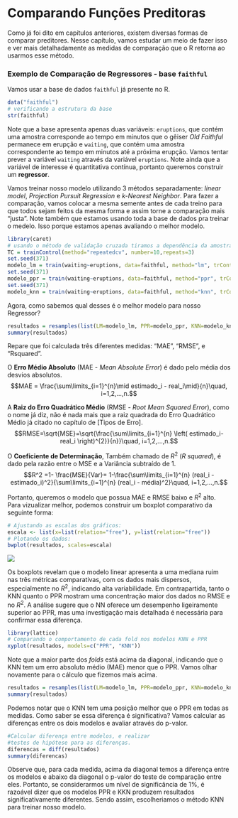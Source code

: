 # Comparando Funções Preditoras

Como já foi dito em capítulos anteriores, existem diversas formas de comparar preditores. Nesse capítulo, vamos estudar um meio de fazer isso e ver mais detalhadamente as medidas de comparação que o R retorna ao usarmos esse método.

### **Exemplo de Comparação de Regressores - base `faithful`**

Vamos usar a base de dados `faithful` já presente no R.

```r
data("faithful")
# verificando a estrutura da base
str(faithful)
```

Note que a base apresenta apenas duas variáveis: `eruptions`, que contém uma amostra corresponde ao tempo em minutos que o gêiser *Old Faithful* permanece em erupção e `waiting`, que contém uma amostra correspondente ao tempo em minutos até a próxima erupção. Vamos tentar prever a variável `waiting` através da variável `eruptions`. Note ainda que a variável de interesse é quantitativa contínua, portanto queremos construir um **regressor**.

Vamos treinar nosso modelo utilizando 3 métodos separadamente: *linear model*, *Projection Pursuit Regression* e *k-Nearest Neighbor*. Para fazer a comparação, vamos colocar a mesma semente antes de cada treino para que todos sejam feitos da mesma forma e assim torne a comparação mais "justa". Note também que estamos usando toda a base de dados pra treinar o medelo. Isso porque estamos apenas avaliando o melhor modelo.

```r
library(caret)
# usando o método de validação cruzada tiramos a dependência da amostra
TC = trainControl(method="repeatedcv", number=10,repeats=3)
set.seed(371)
modelo_lm = train(waiting~eruptions, data=faithful, method="lm", trControl=TC)
set.seed(371)
modelo_ppr = train(waiting~eruptions, data=faithful, method="ppr", trControl=TC)
set.seed(371)
modelo_knn = train(waiting~eruptions, data=faithful, method="knn", trControl=TC)
```

Agora, como sabemos qual desses é o melhor modelo para nosso Regressor?

```r
resultados = resamples(list(LM=modelo_lm, PPR=modelo_ppr, KNN=modelo_knn))
summary(resultados)
```

Repare que foi calculada três diferentes medidas: "MAE", "RMSE", e "Rsquared".

O **Erro Médio Absoluto** (MAE - *Mean Absolute Error*) é dado pelo média dos desvios absolutos. $$MAE = \frac{\sum\limits_{i=1}^{n}\mid estimado_i - real_i\mid}{n}\quad, i=1,2,...,n.$$

A **Raiz do Erro Quadrático Médio** (RMSE - *Root Mean Squared Error*), como o nome já diz, não é nada mais que a raiz quadrada do Erro Quadrático Médio já citado no capítulo de \[Tipos de Erro\]. $$RMSE=\sqrt{MSE}=\sqrt{\frac{\sum\limits_{i=1}^{n} \left( estimado_i-real_i \right)^{2}}{n}}\quad, i=1,2,...,n.$$

O **Coeficiente de Determinação**, Também chamado de $R^2$ (*R squared*), é dado pela razão entre o MSE e a Variância subtraído de 1. $$R^2 =1- \frac{MSE}{Var}= 1-\frac{\sum\limits_{i=1}^{n} (real_i - estimado_i)^2}{\sum\limits_{i=1}^{n} (real_i - média)^2}\quad, i=1,2,...,n.$$

Portanto, queremos o modelo que possua MAE e RMSE baixo e $R^2$ alto. Para vizualizar melhor, podemos construir um boxplot comparativo da seguinte forma:

```r
# Ajustando as escalas dos gráficos:
escala <- list(x=list(relation="free"), y=list(relation="free"))
# Plotando os dados:
bwplot(resultados, scales=escala)
```

![](https://cienciadedadosuff.github.io/assets/r/courses/machine_learning/01/images/unnamed-chunk-41-1.png)

Os boxplots revelam que o modelo linear apresenta a uma mediana ruim nas três métricas comparativas, com os dados mais dispersos, especialmente no $R^2$, indicando alta variabilidade. Em contrapartida, tanto o KNN quanto o PPR mostram uma concentração maior dos dados no RMSE e no $R^2$. A análise sugere que o NN oferece um desempenho ligeiramente superior ao PPR, mas uma investigação mais detalhada é necessária para confirmar essa diferença.

```r
library(lattice)
# Comparando o comportamento de cada fold nos modelos KNN e PPR
xyplot(resultados, models=c("PPR", "KNN"))

```

Note que a maior parte dos *folds* está acima da diagonal, indicando que o KNN tem um erro absoluto médio (MAE) menor que o PPR. Vamos olhar novamente para o cálculo que fizemos mais acima.

```r
resultados = resamples(list(LM=modelo_lm, PPR=modelo_ppr, KNN=modelo_knn))
summary(resultados)
```

Podemos notar que o KNN tem uma posição melhor que o PPR em todas as medidas. Como saber se essa diferença é significativa? Vamos calcular as diferenças entre os dois modelos e avaliar através do p-valor.

```r
#Calcular diferença entre modelos, e realizar
#testes de hipótese para as diferenças.
diferencas = diff(resultados)
summary(diferencas)
```

Observe que, para cada medida, acima da diagonal temos a diferença entre os modelos e abaixo da diagonal o p-valor do teste de comparação entre eles. Portanto, se considerarmos um nível de significância de 1%, é razoável dizer que os modelos PPR e KKN produzem resultados significativamente diferentes. Sendo assim, escolheriamos o método KNN para treinar nosso modelo.
